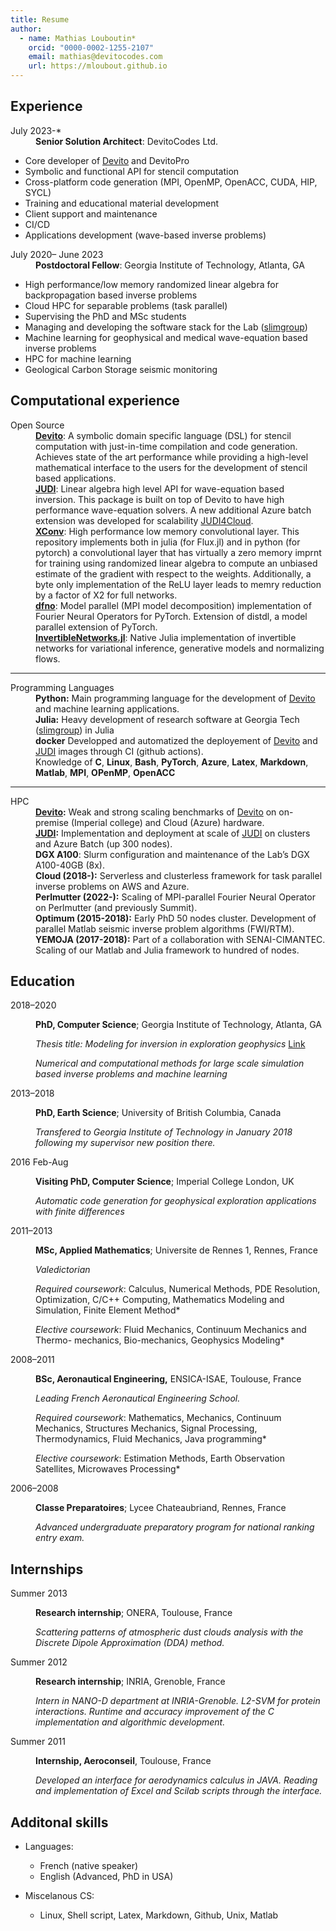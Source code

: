 ```yaml
---
title: Resume
author:
  - name: Mathias Louboutin*
    orcid: "0000-0002-1255-2107"
    email: mathias@devitocodes.com
    url: https://mloubout.github.io
---
```


Experience
----------

July 2023-*
:   **Senior Solution Architect**: DevitoCodes Ltd.

- Core developer of [Devito] and DevitoPro
- Symbolic and functional API for stencil computation
- Cross-platform code generation (MPI, OpenMP, OpenACC, CUDA, HIP, SYCL)
- Training and educational material development
- Client support and maintenance
- CI/CD
- Applications development (wave-based inverse problems)

July 2020– June 2023
:   **Postdoctoral Fellow**: Georgia Institute of Technology, Atlanta, GA

- High performance/low memory randomized linear algebra for backpropagation based inverse problems
- Cloud HPC for separable problems (task parallel)
- Supervising the PhD and MSc students
- Managing and developing the software stack for the Lab ([slimgroup])
- Machine learning for geophysical and medical wave-equation based inverse problems
- HPC for machine learning
- Geological Carbon Storage seismic monitoring


Computational experience
----------

Open Source
:   **[Devito]**: A symbolic domain specific language (DSL) for stencil computation with just-in-time compilation and code generation. Achieves state of the art performance while providing a high-level mathematical interface to the users for the development of stencil based applications.
:   **[JUDI]**: Linear algebra high level API for wave-equation based inversion. This package is built on top of Devito to have high performance wave-equation solvers. A new additional Azure batch extension was developed for scalability [JUDI4Cloud].
:   **[XConv]**: High performance low memory convolutional layer. This repository implements both in julia (for Flux.jl) and in python (for pytorch) a convolutional layer that has virtually a zero memory imprnt for training using randomized linear algebra to compute an unbiased estimate of the gradient with respect to the weights. Additionally, a byte only implementation of the ReLU layer leads to memry reduction by a factor of X2 for full networks.
:   **[dfno]**: Model parallel (MPI model decomposition) implementation of Fourier Neural Operators for PyTorch. Extension of distdl, a model parallel extension of PyTorch.
:   **[InvertibleNetworks.jl]**: Native Julia implementation of invertible networks for variational inference, generative models and normalizing flows.

---

Programming Languages
:   **Python:** Main programming language for the development of [Devito] and machine learning applications.
:   **Julia:** Heavy development of research software at  Georgia Tech ([slimgroup]) in Julia
:   **docker** Developped and automatized the deployement of [Devito] and [JUDI] images through CI (github actions).
:   Knowledge of **C**, **Linux**, **Bash**, **PyTorch**, **Azure**, **Latex**, **Markdown**, **Matlab**, **MPI**, **OPenMP**, **OpenACC**

---

HPC
:   **[Devito]:** Weak and strong scaling benchmarks of [Devito] on on-premise (Imperial college) and Cloud (Azure) hardware.
:   **[JUDI]:** Implementation and deployment at scale of [JUDI] on clusters and Azure Batch (up 300 nodes).
:   **DGX A100**: Slurm configuration and maintenance of the Lab's DGX A100-40GB (8x).
:   **Cloud (2018-):** Serverless and clusterless framework for task parallel inverse problems on AWS and Azure.
:   **Perlmutter (2022-):** Scaling of MPI-parallel Fourier Neural Operator on Perlmutter (and previously Summit).
:   **Optimum (2015-2018):** Early PhD 50 nodes cluster. Development of parallel Matlab seismic inverse problem algorithms (FWI/RTM). 
:   **YEMOJA (2017-2018):** Part of a collaboration with SENAI-CIMANTEC. Scaling of our Matlab and Julia framework to hundred of nodes.

Education
---------

2018–2020
:   **PhD, Computer Science**; Georgia Institute of Technology, Atlanta, GA

    *Thesis title: Modeling for inversion in exploration geophysics*  [Link](https://slim.gatech.edu/content/modeling-inversion-exploration-geophysics)

    *Numerical and computational methods for large scale simulation based inverse problems and machine learning*

2013–2018
:   **PhD, Earth Science**; University of British Columbia, Canada

    *Transfered to Georgia Institute of Technology in January 2018 following my supervisor new position there.*

2016 Feb-Aug
:   **Visiting PhD, Computer Science**; Imperial College London, UK

    *Automatic code generation for geophysical exploration applications with finite differences*

2011–2013
:   **MSc, Applied Mathematics**; Universite de Rennes 1, Rennes, France

    *Valedictorian*

    *Required coursework*: Calculus, Numerical Methods, PDE Resolution, Optimization, C/C++ Computing, Mathematics Modeling and Simulation, Finite Element Method*

    *Elective coursework*: Fluid Mechanics, Continuum Mechanics and Thermo- mechanics, Bio-mechanics, Geophysics Modeling*

2008–2011
:   **BSc, Aeronautical Engineering,** ENSICA-ISAE, Toulouse, France

    *Leading French Aeronautical Engineering School.*

    *Required coursework*: Mathematics, Mechanics, Continuum Mechanics, Structures Mechanics, Signal Processing, Thermodynamics, Fluid Mechanics, Java programming*

    *Elective coursework*: Estimation Methods, Earth Observation Satellites, Microwaves Processing*

2006–2008
:   **Classe Preparatoires**; Lycee Chateaubriand, Rennes, France

    *Advanced undergraduate preparatory program for national ranking entry exam.*


Internships
----------

Summer 2013
:   **Research internship**; ONERA, Toulouse, France

    *Scattering patterns of atmospheric dust clouds analysis with the Discrete Dipole Approximation (DDA) method.*

Summer 2012
:   **Research internship**; INRIA, Grenoble, France

    *Intern in NANO-D department at INRIA-Grenoble. L2-SVM for protein interactions. Runtime and accuracy improvement of the C implementation and algorithmic development.*

Summer 2011
:   **Internship, Aeroconseil**, Toulouse, France

    *Developed an interface for aerodynamics calculus in JAVA. Reading and implementation of Excel and Scilab scripts through the interface.*


Additonal skills
----------------------------------------

* Languages:

     * French (native speaker)
     * English (Advanced, PhD in USA)

* Miscelanous CS:

     * Linux, Shell script, Latex, Markdown, Github, Unix, Matlab

[Devito]:https://github.com/devitocodes/devito
[slimgroup]:https://github.com/slimgroup
[JUDI]:https://github.com/slimgroup/JUDI.jl
[JUDI4Cloud]:https://github.com/slimgroup/JUDI.jl
[XConv]:https://github.com/slimgroup/XConv
[InvertibleNetworks.jl]:https://github.com/slimgroup/InvertibleNetworks.jl
[dfno]:https://github.com/slimgroup/dfno
